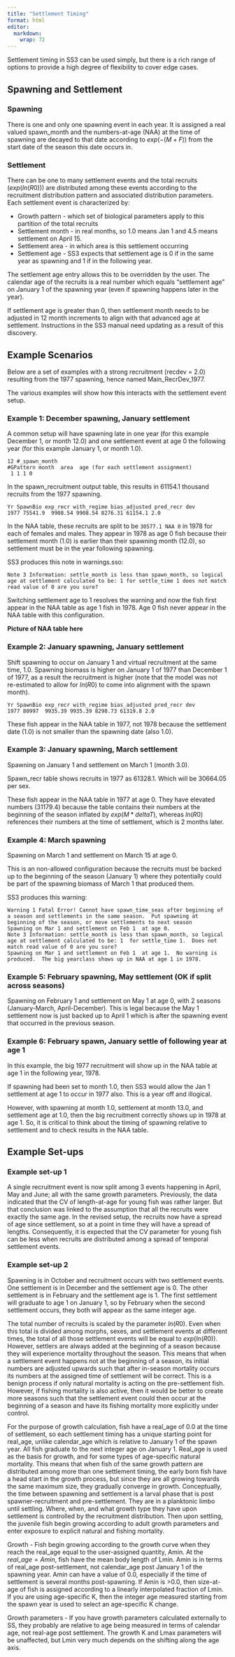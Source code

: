 ```yaml
---
title: "Settlement Timing"
format: html
editor: 
  markdown: 
    wrap: 72
---
```

Settlement timing in SS3 can be used simply, but there is a rich range of options to provide a high degree of flexibility to cover edge cases.

## Spawning and Settlement

### Spawning
There is one and only one spawning event in each year. It is assigned a real valued spawn_month and the numbers-at-age (NAA) at the time of spawning are decayed to that date according to $exp(-(M+F))$ from the start date of the season this date occurs in.


### Settlement
There can be one to many settlement events and the total recruits ($exp(ln(R0))$) are distributed among these events according to the recruitment distribution pattern and associated distribution parameters. Each settlement event is characterized by:  

  - Growth pattern - which set of biological parameters apply to this partition of the total recruits
  - Settlement month - in real months, so 1.0 means Jan 1 and 4.5 means settlement on April 15.  
  - Settlement area - in which area is this settlement occurring
  - Settlement age - SS3 expects that settlement age is 0 if in the same year as spawning and 1 if in the following year. 

The settlement age entry allows this to be overridden by the user. The calendar age of the recruits is a real number which equals "settlement age" on January 1 of the spawning year (even if spawning happens later in the year).

::: {.callout-note}
If settlement age is greater than 0, then settlement month needs to be adjusted in 12 month increments to align with that advanced age at settlement. Instructions in the SS3 manual need updating as a result of this discovery.
:::

## Example Scenarios

Below are a set of examples with a strong recruitment (recdev = 2.0) resulting from the 1977 spawning, hence named Main_RecrDev_1977.

The various examples will show how this interacts with the settlement event setup.

### Example 1:  December spawning, January settlement

A common setup will have spawning late in one year (for this example December 1, or month 12.0) and one settlement event at age 0 the following year (for this example January 1, or month 1.0). 

```
12 #_spawn_month
#GPattern month  area  age (for each settlement assignment)
 1 1 1 0
```

In the spawn_recruitment output table, this results in 61154.1 thousand recruits from the 1977 spawning.

```
Yr SpawnBio exp_recr with_regime bias_adjusted pred_recr dev
1977 75541.9  9908.54 9908.54 8276.31 61154.1 2.0
```

In the NAA table, these recruits are split to be `30577.1 NAA 0` in 1978 for each of females and males. They appear in 1978 as age 0 fish because their settlement month (1.0) is earlier than their spawning month (12.0), so settlement must be in the year following spawning.

SS3 produces this note in warnings.sso:
```
Note 3 Information: settle_month is less than spawn_month, so logical age at settlement calculated to be: 1 for settle_time 1 does not match read value of 0 are you sure?
```

Switching settlement age to 1 resolves the warning and now the fish first appear in the NAA table as age 1 fish in 1978. Age 0 fish never appear in the NAA table with this configuration.

**Picture of NAA table here**

### Example 2:  January spawning, January settlement

Shift spawning to occur on January 1 and virtual recruitment at the same time, 1.0. Spawning biomass is higher on January 1 of 1977 than December 1 of 1977, as a result the recruitment is higher (note that the model was not re-estimated to allow for $ln(R0)$ to come into alignment with the spawn month).

```
Yr SpawnBio exp_recr with_regime bias_adjusted pred_recr dev
1977 80997  9935.39 9935.39 8298.73 61319.8 2.0 
```

These fish appear in the NAA table in 1977, not 1978 because the settlement date (1.0) is not smaller than the spawning date (also 1.0).

### Example 3:  January spawning, March settlement

Spawning on January 1 and settlement on March 1 (month 3.0).

Spawn_recr table shows recruits in 1977 as 61328.1. Which will be 30664.05 per sex.

These fish appear in the NAA table in 1977 at age 0. They have elevated numbers (31179.4) because the table contains their numbers at the beginning of the season inflated by $exp(M*deltaT)$, whereas $ln(R0)$ references their numbers at the time of settlement, which is 2 months later.

### Example 4:  March spawning

Spawning on March 1 and settlement on March 15 at age 0.

This is an non-allowed configuration because the recruits must be backed up to the beginning of the season (January 1) where they potentially could be part of the spawning biomass of March 1 that produced them. 

SS3 produces this warning:

```
Warning 1 Fatal Error! Cannot have spawn_time_seas after beginning of a season and settlements in the same season.  Put spawning at beginning of the season, or move settlements to next season
Spawning on Mar 1 and settlement on Feb 1  at age 0.  
Note 3 Information: settle_month is less than spawn_month, so logical age at settlement calculated to be: 1  for settle_time 1.  Does not match read value of 0 are you sure? 
Spawning on Mar 1 and settlement on Feb 1  at age 1.  No warning is produced.  The big yearclass shows up in NAA at age 1 in 1978.
```

### Example 5:  February spawning, May settlement (OK if split across seasons)

Spawning on February 1 and settlement on May 1 at age 0, with 2 seasons (January-March, April-December). This is legal because the May 1 settlement now is just backed up to April 1 which is after the spawning event that occurred in the previous season.

### Example 6:  February spawn, January settle of following year at age 1

In this example, the big 1977 recruitment will show up in the NAA table at age 1 in the following year, 1978.

If spawning had been set to month 1.0, then SS3 would allow the Jan 1 settlement at age 1 to occur in 1977 also. This is a year off and illogical.

However, with spawning at month 1.0, settlement at month 13.0, and settlement age at 1.0, then the big recruitment correctly shows up in 1978 at age 1. So, it is critical to think about the timing of spawning relative to settlement and to check results in the NAA table.

## Example Set-ups

### Example set-up 1

A single recruitment event is now split among 3 events happening in April, May and June; all with the same growth parameters. Previously, the data indicated that the CV of length-at-age for young fish was rather larger. But that conclusion was linked to the assumption that all the recruits were exactly the same age. In the revised setup, the recruits now have a spread of age since settlement, so at a point in time they will have a spread of lengths. Consequently, it is expected that the CV parameter for young fish can be less when recruits are distributed among a spread of temporal settlement events.

### Example set-up 2

Spawning is in October and recruitment occurs with two settlement events. One settlement is in December and the settlement age is 0. The other settlement is in February and the settlement age is 1. The first settlement will graduate to age 1 on January 1, so by February when the second settlement occurs, they both will appear as the same integer age.

The total number of recruits is scaled by the parameter $ln(R0)$. Even when this total is divided among morphs, sexes, and settlement events at different times, the total of all those settlement events will be equal to $exp(ln(R0))$. However, settlers are always added at the beginning of a season because they will experience mortality throughout the season. This means that when a settlement event happens not at the beginning of a season, its initial numbers are adjusted upwards such that after in-season mortality occurs its numbers at the assigned time of settlement will be correct. This is a benign process if only natural mortality is acting on the pre-settlement fish. However, if fishing mortality is also active, then it would be better to create more seasons such that the settlement event could then occur at the beginning of a season and have its fishing mortality more explicitly under control.

For the purpose of growth calculation, fish have a real_age of 0.0 at the time of settlement, so each settlement timing has a unique starting point for real_age, unlike calendar_age which is relative to January 1 of the spawn year. All fish graduate to the next integer age on January 1. Real_age is used as the basis for growth, and for some types of age-specific natural mortality. This means that when fish of the same growth pattern are distributed among more than one settlement timing, the early born fish have a head start in the growth process, but since they are all growing towards the same maximum size, they gradually converge in growth. Conceptually, the time between spawning and settlement is a larval phase that is post spawner-recruitment and pre-settlement. They are in a planktonic limbo until settling. Where, when, and what growth type they have upon settlement is controlled by the recruitment distribution. Then upon settling, the juvenile fish begin growing according to adult growth parameters and enter exposure to explicit natural and fishing mortality.

Growth - Fish begin growing according to the growth curve when they reach the real_age equal to the user-assigned quantity, Amin. At the $real\_age = Amin$, fish have the mean body length of Lmin. Amin is in terms of real_age post-settlement, not calendar_age post January 1 of the spawning year. Amin can have a value of 0.0, especially if the time of settlement is several months post-spawning. If Amin is >0.0, then size-at-age of fish is assigned according to a linearly interpolated fraction of Lmin. If you are using age-specific K, then the integer age measured starting from the spawn year is used to select an age-specific K change.

Growth parameters - If you have growth parameters calculated externally to SS, they probably are relative to age being measured in terms of calendar age, not real-age post settlement. The growth K and Lmax parameters will be unaffected, but Lmin very much depends on the shifting along the age axis.
